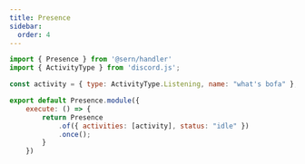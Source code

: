 ```yaml
---
title: Presence 
sidebar:
  order: 4
---
```


```js 
import { Presence } from '@sern/handler'
import { ActivityType } from 'discord.js';

const activity = { type: ActivityType.Listening, name: "what's bofa" };

export default Presence.module({
    execute: () => {
        return Presence
            .of({ activities: [activity], status: "idle" })
            .once();
        }
    })
```


